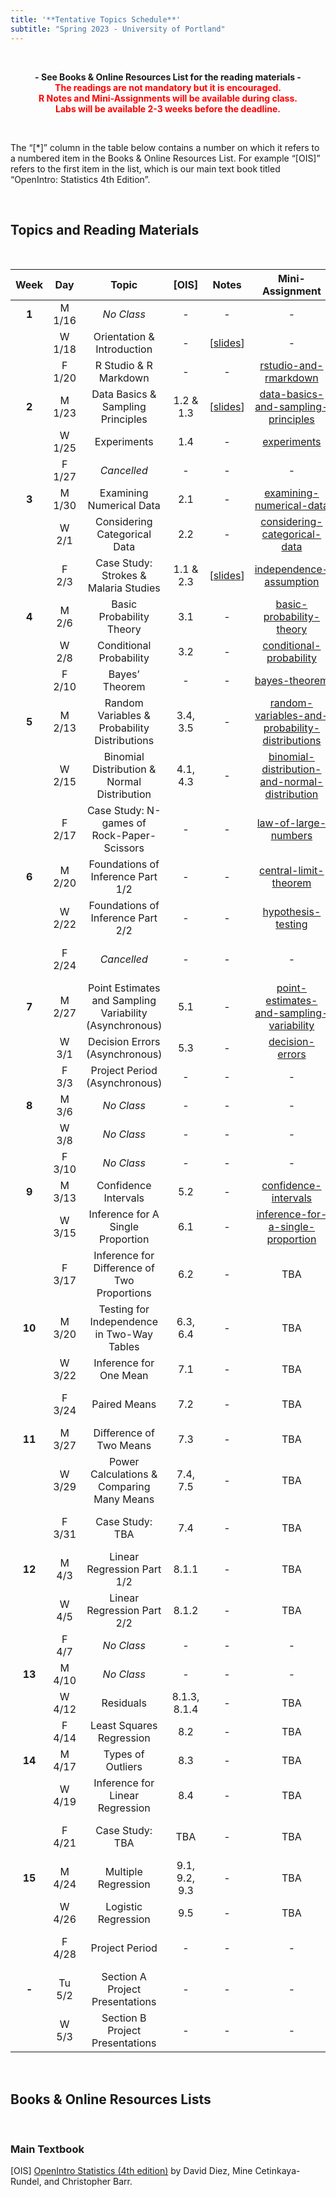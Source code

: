 ---
title: '**Tentative Topics Schedule**'
subtitle: "Spring 2023 - University of Portland"
---

<br>

<center>**- See Books & Online Resources List for the reading materials -**</center>

<center>[**The readings are not mandatory but it is encouraged.**]{style="color:red"}</center>

<center>[**R Notes and Mini-Assignments will be available during class.**]{style="color:red"}</center>

<center>[**Labs will be available 2-3 weeks before the deadline.**]{style="color:red"}</center>

<br>

The "[\*]" column in the table below contains a number on which it refers to a numbered item in the Books & Online Resources List. For example "[OIS]" refers to the first item in the list, which is our main text book titled "OpenIntro: Statistics 4th Edition".

<br>

## **Topics and Reading Materials**

<br>

| **Week** | **Day** |                        **Topic**                        |   **[OIS]**   |                                      Notes                                       |                                                 **Mini-Assignment**                                                  |                                     **Lab**                                      | **Project** |
|:-------:|:-------:|:-------:|:-------:|:-------:|:-------:|:-------:|:-------:|
|  **1**   | M 1/16  |                       *No Class*                        |      \-       |                                        \-                                        |                                                          \-                                                          |                                        \-                                        |     \-      |
|          | W 1/18  |               Orientation & Introduction                |      \-       |      [[slides](notes/1-orientation-and-introduction.html){target="_blank"}]      |                                                          \-                                                          |                                        \-                                        |     \-      |
|          | F 1/20  |                  R Studio & R Markdown                  |      \-       |                                        \-                                        |             [rstudio-and-rmarkdown](https://posit.cloud/spaces/326046/content/5260284){target="_blank"}              |                                        \-                                        |     \-      |
|  **2**   | M 1/23  |            Data Basics & Sampling Principles            |   1.2 & 1.3   |  [[slides](notes/2-data-basics-and-sampling-principles.html){target="_blank"}]   |      [data-basics-and-sampling-principles](https://posit.cloud/spaces/326046/content/5272048){target="_blank"}       |              [Lab 1](labs/lab1/intro_to_data.html){target="_blank"}              |     \-      |
|          | W 1/25  |                       Experiments                       |      1.4      |                                        \-                                        |                  [experiments](https://posit.cloud/spaces/326046/content/5283000){target="_blank"}                   |                                        \-                                        |     \-      |
|          | F 1/27  |                       *Cancelled*                       |      \-       |                                        \-                                        |                                                          \-                                                          |                                        \-                                        |     \-      |
|  **3**   | M 1/30  |                Examining Numerical Data                 |      2.1      |                                        \-                                        |            [examining-numerical-data](https://posit.cloud/spaces/326046/content/5320677){target="_blank"}            |                                        \-                                        |     \-      |
|          |  W 2/1  |              Considering Categorical Data               |      2.2      |                                        \-                                        |          [considering-categorical-data](https://posit.cloud/spaces/326046/content/5338446){target="_blank"}          |                                        \-                                        |     \-      |
|          |  F 2/3  |          Case Study: Strokes & Malaria Studies          |   1.1 & 2.3   | [[slides](notes/3-case-study-strokes-and-malaria-studies.html){target="_blank"}] |            [independence-assumption](https://posit.cloud/spaces/326046/content/5350255){target="_blank"}             |                                    Lab 1 Due                                     | Phase 1 Due |
|  **4**   |  M 2/6  |                Basic Probability Theory                 |      3.1      |                                        \-                                        |            [basic-probability-theory](https://posit.cloud/spaces/326046/content/5367853){target="_blank"}            |                                        \-                                        |     \-      |
|          |  W 2/8  |                 Conditional Probability                 |      3.2      |                                        \-                                        |            [conditional-probability](https://posit.cloud/spaces/326046/content/5383475){target="_blank"}             |                                        \-                                        |     \-      |
|          | F 2/10  |                     Bayes' Theorem                      |      \-       |                                        \-                                        |                 [bayes-theorem](https://posit.cloud/spaces/326046/content/5394475){target="_blank"}                  | [Lab 2](labs/lab2/probability-and-the-normal-distribution.html){target="_blank"} |     \-      |
|  **5**   | M 2/13  |      Random Variables & Probability Distributions       |   3.4, 3.5    |                                        \-                                        | [random-variables-and-probability-distributions](https://posit.cloud/spaces/326046/content/5413426){target="_blank"} |                                        \-                                        |     \-      |
|          | W 2/15  |       Binomial Distribution & Normal Distribution       |   4.1, 4.3    |                                        \-                                        | [binomial-distribution-and-normal-distribution](https://posit.cloud/spaces/326046/content/5428958){target="_blank"}  |                                        \-                                        |     \-      |
|          | F 2/17  |       Case Study: N-games of Rock-Paper-Scissors        |      \-       |                                        \-                                        |              [law-of-large-numbers](https://posit.cloud/spaces/326046/content/5444875){target="_blank"}              |                                        \-                                        |     \-      |
|  **6**   | M 2/20  |            Foundations of Inference Part 1/2            |      \-       |                                        \-                                        |             [central-limit-theorem](https://posit.cloud/spaces/326046/content/5456033){target="_blank"}              |                                        \-                                        |     \-      |
|          | W 2/22  |            Foundations of Inference Part 2/2            |      \-       |                                        \-                                        |               [hypothesis-testing](https://posit.cloud/spaces/326046/content/5470242){target="_blank"}               |                                        \-                                        |     \-      |
|          | F 2/24  |                       *Cancelled*                       |      \-       |                                        \-                                        |                                                          \-                                                          |                                    Lab 2 Due                                     |     \-      |
|  **7**   | M 2/27  | Point Estimates and Sampling Variability (Asynchronous) |      5.1      |                                        \-                                        |    [point-estimates-and-sampling-variability](https://posit.cloud/spaces/326046/content/5497509){target="_blank"}    |                                        \-                                        |     \-      |
|          |  W 3/1  |             Decision Errors (Asynchronous)              |      5.3      |                                        \-                                        |                [decision-errors](https://posit.cloud/spaces/326046/content/5514683){target="_blank"}                 |                                        \-                                        |     \-      |
|          |  F 3/3  |              Project Period (Asynchronous)              |      \-       |                                        \-                                        |                                                          \-                                                          |                                        \-                                        | Phase 2 Due |
|  **8**   |  M 3/6  |                       *No Class*                        |      \-       |                                        \-                                        |                                                          \-                                                          |                                        \-                                        |     \-      |
|          |  W 3/8  |                       *No Class*                        |      \-       |                                        \-                                        |                                                          \-                                                          |                                        \-                                        |     \-      |
|          | F 3/10  |                       *No Class*                        |      \-       |                                        \-                                        |                                                          \-                                                          |                                        \-                                        |     \-      |
|  **9**   | M 3/13  |                  Confidence Intervals                   |      5.2      |                                        \-                                        |              [confidence-intervals](https://posit.cloud/spaces/326046/content/5583718){target="_blank"}              |                                        \-                                        |     \-      |
|          | W 3/15  |            Inference for A Single Proportion            |      6.1      |                                        \-                                        |       [inference-for-a-single-proportion](https://posit.cloud/spaces/326046/content/5604648){target="_blank"}        |                                        \-                                        |     \-      |
|          | F 3/17  |       Inference for Difference of Two Proportions       |      6.2      |                                        \-                                        |                                                         TBA                                                          |                                        \-                                        |     \-      |
|  **10**  | M 3/20  |       Testing for Independence in Two-Way Tables        |   6.3, 6.4    |                                        \-                                        |                                                         TBA                                                          |                                        \-                                        |     \-      |
|          | W 3/22  |                 Inference for One Mean                  |      7.1      |                                        \-                                        |                                                         TBA                                                          |                                        \-                                        |     \-      |
|          | F 3/24  |                      Paired Means                       |      7.2      |                                        \-                                        |                                                         TBA                                                          |                                    Lab 3 Due                                     |     \-      |
|  **11**  | M 3/27  |                 Difference of Two Means                 |      7.3      |                                        \-                                        |                                                         TBA                                                          |                                        \-                                        |     \-      |
|          | W 3/29  |        Power Calculations & Comparing Many Means        |   7.4, 7.5    |                                        \-                                        |                                                         TBA                                                          |                                        \-                                        |     \-      |
|          | F 3/31  |                     Case Study: TBA                     |      7.4      |                                        \-                                        |                                                         TBA                                                          |                                    Lab 3 Due                                     | Phase 3 Due |
|  **12**  |  M 4/3  |               Linear Regression Part 1/2                |     8.1.1     |                                        \-                                        |                                                         TBA                                                          |                                        \-                                        |     \-      |
|          |  W 4/5  |               Linear Regression Part 2/2                |     8.1.2     |                                        \-                                        |                                                         TBA                                                          |                                        \-                                        |     \-      |
|          |  F 4/7  |                       *No Class*                        |      \-       |                                        \-                                        |                                                          \-                                                          |                                        \-                                        |     \-      |
|  **13**  | M 4/10  |                       *No Class*                        |      \-       |                                        \-                                        |                                                          \-                                                          |                                        \-                                        |     \-      |
|          | W 4/12  |                        Residuals                        | 8.1.3, 8.1.4  |                                        \-                                        |                                                         TBA                                                          |                                        \-                                        |     \-      |
|          | F 4/14  |                Least Squares Regression                 |      8.2      |                                        \-                                        |                                                         TBA                                                          |                                        \-                                        |     \-      |
|  **14**  | M 4/17  |                    Types of Outliers                    |      8.3      |                                        \-                                        |                                                         TBA                                                          |                                        \-                                        |     \-      |
|          | W 4/19  |             Inference for Linear Regression             |      8.4      |                                        \-                                        |                                                         TBA                                                          |                                        \-                                        |     \-      |
|          | F 4/21  |                     Case Study: TBA                     |      TBA      |                                        \-                                        |                                                         TBA                                                          |                                    Lab 4 Due                                     | Phase 4 Due |
|  **15**  | M 4/24  |                   Multiple Regression                   | 9.1, 9.2, 9.3 |                                        \-                                        |                                                         TBA                                                          |                                        \-                                        |     \-      |
|          | W 4/26  |                   Logistic Regression                   |      9.5      |                                        \-                                        |                                                         TBA                                                          |                                        \-                                        |     \-      |
|          | F 4/28  |                     Project Period                      |      \-       |                                        \-                                        |                                                          \-                                                          |                                    Lab 5 Due                                     | Phase 5 Due |
|  **-**   | Tu 5/2  |             Section A Project Presentations             |      \-       |                                        \-                                        |                                                          \-                                                          |                                        \-                                        |     \-      |
|          |  W 5/3  |             Section B Project Presentations             |      \-       |                                        \-                                        |                                                          \-                                                          |                                        \-                                        |     \-      |

<br>

## **Books & Online Resources Lists**

<br>

### Main Textbook

[OIS] [OpenIntro Statistics (4th edition)](https://www.openintro.org/book/os/){target="_blank"} by David Diez, Mine Cetinkaya-Rundel, and Christopher Barr.
